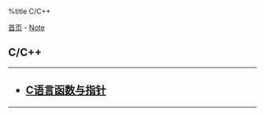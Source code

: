 %title C/C++

[[../../index|首页]] - [[../index|Note]]
==C/C++==
----
<h2>
* [[c_function_points|C语言函数与指针]]
</h2>
----
